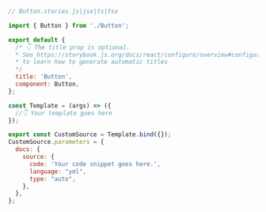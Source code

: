 ```js
// Button.stories.js|jsx|ts|tsx

import { Button } from './Button';

export default {
  /* 👇 The title prop is optional.
  * See https://storybook.js.org/docs/react/configure/overview#configure-story-loading
  * to learn how to generate automatic titles
  */
  title: 'Button',
  component: Button,
};

const Template = (args) => ({
  //👇 Your template goes here
});

export const CustomSource = Template.bind({});
CustomSource.parameters = {
  docs: {
    source: {
      code: 'Your code snippet goes here.',
      language: "yml",
      type: "auto",
    },
  },
};
```